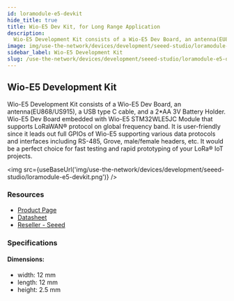 ```yaml
---
id: loramodule-e5-devkit
hide_title: true
title: Wio-E5 Dev Kit, for Long Range Application
description:
  Wio-E5 Development Kit consists of a Wio-E5 Dev Board, an antenna(EU868/US915), a USB type C cable, and a 2*AA 3V Battery Holder. Wio-E5 Dev Board embedded with Wio-E5 STM32WLE5JC Module that supports LoRaWAN® protocol on global frequency band. It is user-friendly since it leads out full GPIOs of Wio-E5 supporting various data protocols and interfaces including RS-485, Grove, male/female headers, etc. It would be a perfect choice for fast testing and rapid prototyping of your Long Range IoT projects.
image: img/use-the-network/devices/development/seeed-studio/loramodule-e5.jpg
sidebar_label: Wio-E5 Development Kit
slug: /use-the-network/devices/development/seeed-studio/loramodule-e5-devkit
---
```



## Wio-E5 Development Kit

Wio-E5 Development Kit consists of a Wio-E5 Dev Board, an antenna(EU868/US915), a USB type C
cable, and a 2\*AA 3V Battery Holder. Wio-E5 Dev Board embedded with Wio-E5 STM32WLE5JC Module
that supports LoRaWAN® protocol on global frequency band. It is user-friendly since it leads out full
GPIOs of Wio-E5 supporting various data protocols and interfaces including RS-485, Grove,
male/female headers, etc. It would be a perfect choice for fast testing and rapid prototyping of
your LoRa® IoT projects.

<img
  src={useBaseUrl('img/use-the-network/devices/development/seeed-studio/loramodule-e5-devkit.png')}
/>

### Resources

- [Product Page](https://www.seeedstudio.com/LoRa-E5-Dev-Kit-p-4868.html)
- [Datasheet](https://files.seeedstudio.com/products/113990934/LoRa-E5%20Dev%20Board%20v1.0.pdf)
- [Reseller - Seeed](https://www.seeedstudio.com/LoRa-E5-Dev-Kit-p-4868.html)

### Specifications

#### Dimensions:

- width: 12 mm
- length: 12 mm
- height: 2.5 mm
